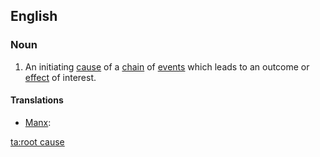 ==English==

===Noun===
{{en-noun|sg=[[root]] [[cause]]}}

# {{idiom}} An initiating [[cause]] of a [[chain]] of [[event]]s which leads to an outcome or [[effect]] of interest.

====Translations====
{{trans-top}}
* [[Manx]]: {{t|gv|ard-oyr|m}}
{{trans-mid}}
{{trans-bottom}}

[[ta:root cause]]